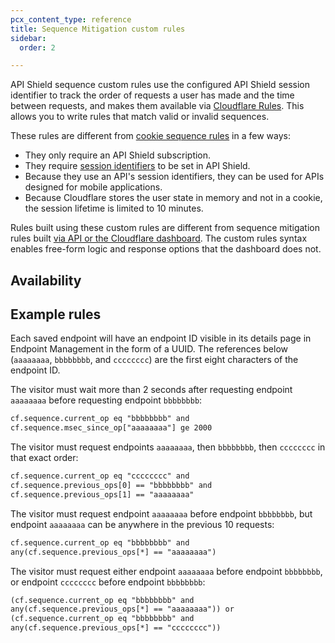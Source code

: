 ```yaml
---
pcx_content_type: reference
title: Sequence Mitigation custom rules
sidebar:
  order: 2

---
```



API Shield sequence custom rules use the configured API Shield <GlossaryTooltip term="session identifier">session identifier</GlossaryTooltip> to track the order of requests a user has made and the time between requests, and makes them available via [Cloudflare Rules](/rules). This allows you to write rules that match valid or invalid sequences.

These rules are different from [cookie sequence rules](/bots/concepts/sequence-rules/) in a few ways: 

- They only require an API Shield subscription.
- They require [session identifiers](/api-shield/get-started/#session-identifiers) to be set in API Shield.
- Because they use an API's session identifiers, they can be used for APIs designed for mobile applications.
- Because Cloudflare stores the user state in memory and not in a cookie, the session lifetime is limited to 10 minutes.

Rules built using these custom rules are different from sequence mitigation rules built [via API or the Cloudflare dashboard](/api-shield/security/sequence-mitigation/). The custom rules syntax enables free-form logic and response options that the dashboard does not.

## Availability

<Render file="sequence-rules-availability" product="bots" />

## Example rules

Each saved endpoint will have an endpoint ID visible in its details page in Endpoint Management in the form of a UUID. The references below (`aaaaaaaa`, `bbbbbbbb`, and `cccccccc`) are the first eight characters of the endpoint ID.

The visitor must wait more than 2 seconds after requesting endpoint `aaaaaaaa` before requesting endpoint `bbbbbbbb`:

```txt
cf.sequence.current_op eq "bbbbbbbb" and 
cf.sequence.msec_since_op["aaaaaaaa"] ge 2000
```

The visitor must request endpoints `aaaaaaaa`, then `bbbbbbbb`, then `cccccccc` in that exact order:

```txt
cf.sequence.current_op eq "cccccccc" and 
cf.sequence.previous_ops[0] == "bbbbbbbb" and 
cf.sequence.previous_ops[1] == "aaaaaaaa"
```

The visitor must request endpoint `aaaaaaaa` before endpoint `bbbbbbbb`, but endpoint `aaaaaaaa` can be anywhere in the previous 10 requests:

```txt
cf.sequence.current_op eq "bbbbbbbb" and 
any(cf.sequence.previous_ops[*] == "aaaaaaaa")
```

The visitor must request either endpoint `aaaaaaaa` before endpoint `bbbbbbbb`, or endpoint `cccccccc` before endpoint `bbbbbbbb`:

```txt
(cf.sequence.current_op eq "bbbbbbbb" and 
any(cf.sequence.previous_ops[*] == "aaaaaaaa")) or 
(cf.sequence.current_op eq "bbbbbbbb" and 
any(cf.sequence.previous_ops[*] == "cccccccc"))
```
